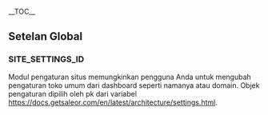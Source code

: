__TOC__
==Setelan Global==
===SITE_SETTINGS_ID===
Modul pengaturan situs memungkinkan pengguna Anda untuk mengubah pengaturan toko umum dari dashboard seperti namanya atau domain. Objek pengaturan dipilih oleh pk dari variabel [[SITE_SETTINGS_ID|https://docs.getsaleor.com/en/latest/architecture/settings.html]].